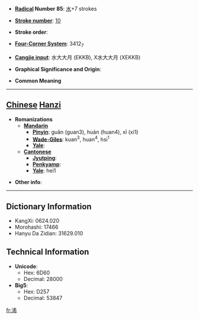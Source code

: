 * '''[[Wiktionary:Chinese radical index| Radical]] Number 85''': [[Wiktionary:Chinese radical index 水|水]]+7 strokes

* '''[[Wiktionary:Chinese total strokes index|Stroke number]]''': [[Wiktionary:Chinese total strokes index 10|10]]

* '''Stroke order''': 

* '''[[Wiktionary:Chinese four corner index|Four-Corner System]]''': 3412<sub>7</sub>

* '''[[Wiktionary:Chinese Cangjie index|Cangjie input]]''': 水大大月 (EKKB), X水大大月 (XEKKB)

* '''Graphical Significance and Origin''': 

* '''Common Meaning'''

----

== [[Chinese]] [[Hanzi]] ==

* '''Romanizations'''
** '''[[Mandarin]]'''
*** '''[[Pinyin]]''': guǎn (guan3), huàn (huan4), xī (xi1)
*** '''[[Wade-Giles]]''': kuan<sup>3</sup>, huan<sup>4</sup>, hsi<sup>1</sup>
*** '''[[Yale]]''': 
** '''[[Cantonese]]'''
*** '''[[Jyutping]]''':
*** '''[[Penkyamp]]''': 
*** '''[[Yale]]''': hei1

* '''Other info''': 

----

== Dictionary Information ==

* KangXi: 0624.020
* Morohashi: 17466
* Hanyu Da Zidian: 31629.010

== Technical Information ==

* '''Unicode''':
** Hex: 6D60
** Decimal: 28000
* '''Big5''':
** Hex: D257
** Decimal: 53847

[[fr:浠]]